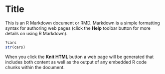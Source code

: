 Title
========================================================

This is an R Markdown document or RMD. Markdown is a simple formatting syntax for authoring web pages (click the **Help** toolbar button for more details on using R Markdown).

```{r}
?cars
str(cars)
```






When you click the **Knit HTML** button a web page will be generated that includes both content as well as the output of any embedded R code chunks within the document.
